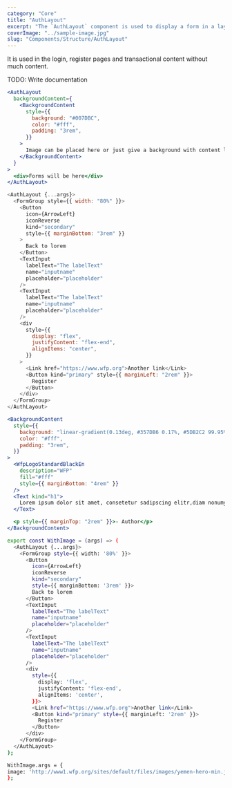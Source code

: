 ```yaml
---
category: "Core"
title: "AuthLayout"
excerpt: "The `AuthLayout` component is used to display a form in a layout with a background image or content."
coverImage: "../sample-image.jpg"
slug: "Components/Structure/AuthLayout"
---
```


It is used in the login, register pages and transactional content without much content.

TODO: Write documentation

```jsx live
<AuthLayout
  backgroundContent={
    <BackgroundContent
      style={{
        background: "#007DBC",
        color: "#fff",
        padding: "3rem",
      }}
    >
      Image can be placed here or just give a background with content like this
    </BackgroundContent>
  }
>
  <div>Forms will be here</div>
</AuthLayout>
```

```js
<AuthLayout {...args}>
  <FormGroup style={{ width: "80%" }}>
    <Button
      icon={ArrowLeft}
      iconReverse
      kind="secondary"
      style={{ marginBottom: "3rem" }}
    >
      Back to lorem
    </Button>
    <TextInput
      labelText="The labelText"
      name="inputname"
      placeholder="placeholder"
    />
    <TextInput
      labelText="The labelText"
      name="inputname"
      placeholder="placeholder"
    />
    <div
      style={{
        display: "flex",
        justifyContent: "flex-end",
        alignItems: "center",
      }}
    >
      <Link href="https://www.wfp.org">Another link</Link>
      <Button kind="primary" style={{ marginLeft: "2rem" }}>
        Register
      </Button>
    </div>
  </FormGroup>
</AuthLayout>
```

```jsx
<BackgroundContent
  style={{
    background: "linear-gradient(0.13deg, #357DB6 0.17%, #5DB2C2 99.95%)",
    color: "#fff",
    padding: "3rem",
  }}
>
  <WfpLogoStandardBlackEn
    description="WFP"
    fill="#fff"
    style={{ marginBottom: "4rem" }}
  />
  <Text kind="h1">
    Lorem ipsum dolor sit amet, consetetur sadipscing elitr,diam nonumy eirmod.
  </Text>

  <p style={{ marginTop: "2rem" }}>- Author</p>
</BackgroundContent>
```

```bash
export const WithImage = (args) => (
  <AuthLayout {...args}>
    <FormGroup style={{ width: '80%' }}>
      <Button
        icon={ArrowLeft}
        iconReverse
        kind="secondary"
        style={{ marginBottom: '3rem' }}>
        Back to lorem
      </Button>
      <TextInput
        labelText="The labelText"
        name="inputname"
        placeholder="placeholder"
      />
      <TextInput
        labelText="The labelText"
        name="inputname"
        placeholder="placeholder"
      />
      <div
        style={{
          display: 'flex',
          justifyContent: 'flex-end',
          alignItems: 'center',
        }}>
        <Link href="https://www.wfp.org">Another link</Link>
        <Button kind="primary" style={{ marginLeft: '2rem' }}>
          Register
        </Button>
      </div>
    </FormGroup>
  </AuthLayout>
);

WithImage.args = {
image: 'http://www1.wfp.org/sites/default/files/images/yemen-hero-min.jpg',
};

```
